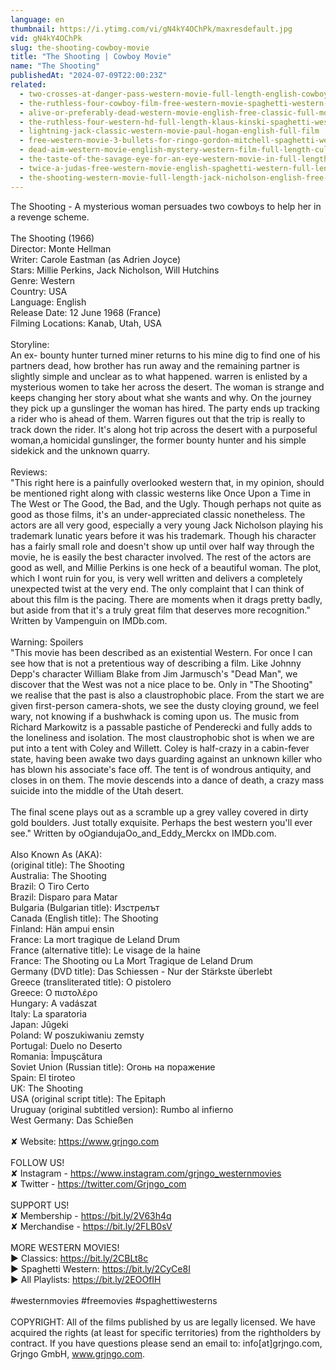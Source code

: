 ```yaml
---
language: en
thumbnail: https://i.ytimg.com/vi/gN4kY4OChPk/maxresdefault.jpg
vid: gN4kY4OChPk
slug: the-shooting-cowboy-movie
title: "The Shooting | Cowboy Movie"
name: "The Shooting"
publishedAt: "2024-07-09T22:00:23Z"
related:
  - two-crosses-at-danger-pass-western-movie-full-length-english-cowboy-film
  - the-ruthless-four-cowboy-film-free-western-movie-spaghetti-western-english
  - alive-or-preferably-dead-western-movie-english-free-classic-full-movie
  - the-ruthless-four-western-hd-full-length-klaus-kinski-spaghetti-western-full-movie
  - lightning-jack-classic-western-movie-paul-hogan-english-full-film
  - free-western-movie-3-bullets-for-ringo-gordon-mitchell-spaghetti-western-full-youtube-movie
  - dead-aim-western-movie-english-mystery-western-film-full-length-cult-movie-thriller
  - the-taste-of-the-savage-eye-for-an-eye-western-movie-in-full-length-english-free-feature-film
  - twice-a-judas-free-western-movie-english-spaghetti-western-full-length
  - the-shooting-western-movie-full-length-jack-nicholson-english-free-full-westerns
---
```


The Shooting - A mysterious woman persuades two cowboys to help her in a revenge scheme. <br />
<br />
The Shooting (1966)<br />
Director: Monte Hellman<br />
Writer: Carole Eastman (as Adrien Joyce)<br />
Stars: Millie Perkins, Jack Nicholson, Will Hutchins <br />
Genre: Western <br />
Country: USA<br />
Language: English<br />
Release Date: 12 June 1968 (France) <br />
Filming Locations: Kanab, Utah, USA <br />
<br />
Storyline:<br />
An ex- bounty hunter turned miner returns to his mine dig to find one of his partners dead, how brother has run away and the remaining partner is slightly simple and unclear as to what happened. warren is enlisted by a mysterious women to take her across the desert. The woman is strange and keeps changing her story about what she wants and why. On the journey they pick up a gunslinger the woman has hired. The party ends up tracking a rider who is ahead of them. Warren figures out that the trip is really to track down the rider. It's along hot trip across the desert with a purposeful woman,a homicidal gunslinger, the former bounty hunter and his simple sidekick and the unknown quarry.<br />
<br />
Reviews:<br />
"This right here is a painfully overlooked western that, in my opinion, should be mentioned right along with classic westerns like Once Upon a Time in The West or The Good, the Bad, and the Ugly. Though perhaps not quite as good as those films, it's an under-appreciated classic nonetheless. The actors are all very good, especially a very young Jack Nicholson playing his trademark lunatic years before it was his trademark. Though his character has a fairly small role and doesn't show up until over half way through the movie, he is easily the best character involved. The rest of the actors are good as well, and Millie Perkins is one heck of a beautiful woman. The plot, which I wont ruin for you, is very well written and delivers a completely unexpected twist at the very end. The only complaint that I can think of about this film is the pacing. There are moments when it drags pretty badly, but aside from that it's a truly great film that deserves more recognition." Written by Vampenguin on IMDb.com.<br />
<br />
Warning: Spoilers<br />
"This movie has been described as an existential Western. For once I can see how that is not a pretentious way of describing a film. Like Johnny Depp's character William Blake from Jim Jarmusch's "Dead Man", we discover that the West was not a nice place to be. Only in "The Shooting" we realise that the past is also a claustrophobic place. From the start we are given first-person camera-shots, we see the dusty cloying ground, we feel wary, not knowing if a bushwhack is coming upon us. The music from Richard Markowitz is a passable pastiche of Penderecki and fully adds to the loneliness and isolation. The most claustrophobic shot is when we are put into a tent with Coley and Willett. Coley is half-crazy in a cabin-fever state, having been awake two days guarding against an unknown killer who has blown his associate's face off. The tent is of wondrous antiquity, and closes in on them. The movie descends into a dance of death, a crazy mass suicide into the middle of the Utah desert.<br />
<br />
The final scene plays out as a scramble up a grey valley covered in dirty gold boulders. Just totally exquisite. Perhaps the best western you'll ever see." Written by oOgiandujaOo_and_Eddy_Merckx on IMDb.com.<br />
<br />
Also Known As (AKA):<br />
(original title): The Shooting<br />
Australia: The Shooting<br />
Brazil: O Tiro Certo<br />
Brazil: Disparo para Matar<br />
Bulgaria (Bulgarian title): Изстрелът<br />
Canada (English title): The Shooting<br />
Finland: Hän ampui ensin<br />
France: La mort tragique de Leland Drum<br />
France (alternative title): Le visage de la haine<br />
France: The Shooting ou La Mort Tragique de Leland Drum<br />
Germany (DVD title): Das Schiessen - Nur der Stärkste überlebt<br />
Greece (transliterated title): O pistolero<br />
Greece: Ο πιστολέρο<br />
Hungary: A vadászat<br />
Italy: La sparatoria<br />
Japan: Jûgeki<br />
Poland: W poszukiwaniu zemsty<br />
Portugal: Duelo no Deserto<br />
Romania: Împuşcătura<br />
Soviet Union (Russian title): Огонь на поражение<br />
Spain: El tiroteo<br />
UK: The Shooting<br />
USA (original script title): The Epitaph<br />
Uruguay (original subtitled version): Rumbo al infierno<br />
West Germany: Das Schießen<br />
<br />
✘ Website: https://www.grjngo.com<br />
<br />
FOLLOW US!<br />
✘ Instagram - https://www.instagram.com/grjngo_westernmovies<br />
✘ Twitter - https://twitter.com/Grjngo_com<br />
<br />
SUPPORT US!<br />
✘ Membership - https://bit.ly/2V63h4q<br />
✘ Merchandise - https://bit.ly/2FLB0sV<br />
<br />
MORE WESTERN MOVIES! <br />
► Classics: https://bit.ly/2CBLt8c <br />
► Spaghetti Western: https://bit.ly/2CyCe8I <br />
► All Playlists: https://bit.ly/2EOOfIH <br />
<br />
#westernmovies #freemovies #spaghettiwesterns<br />
<br />
COPYRIGHT: All of the films published by us are legally licensed. We have acquired the rights (at least for specific territories) from the rightholders by contract. If you have questions please send an email to: info[at]grjngo.com, Grjngo GmbH, www.grjngo.com.